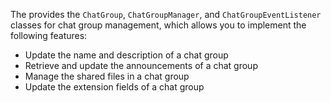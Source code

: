 <PlatformWrapper platform="react-native">

The <Vg k="CHAT_SDK"/> provides the `ChatGroup`, `ChatGroupManager`, and `ChatGroupEventListener` classes for chat group management, which allows you to implement the following features:

- Update the name and description of a chat group
- Retrieve and update the announcements of a chat group
- Manage the shared files in a chat group
- Update the extension fields of a chat group

</PlatformWrapper>